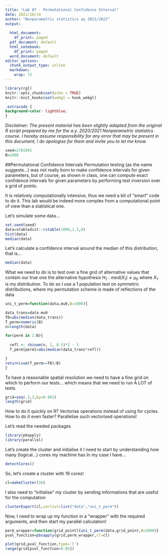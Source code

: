 ```yaml
---
title: "Lab 07 - Permutational Confidence Interval"
date: 2021/10/14
author: "Nonparametric statistics ay 2021/2022"
output:
  
  html_document: 
    df_print: paged
  pdf_document: default
  html_notebook: 
    df_print: paged
  word_document: default
editor_options: 
  chunk_output_type: inline
  markdown: 
    wrap: 72
---
```


```r
library(rgl)
knitr::opts_chunk$set(echo = TRUE)
knitr::knit_hooks$set(webgl = hook_webgl)
```

```css
.extracode {
background-color: lightblue;
}
```

*Disclaimer: The present material has been slightly adapted from the original R
script prepared by me for the a.y. 2020/2021
Nonparametric statistics course. I hereby assume responsibility for any error that may
be present in this document, I do apologise for them and invite you to let me know.*


```r

seed=2781991
B=1000
```

##Permutational Confidence Intervals
Permutation testing (as the name suggests...) was not really born to make confidence intervals for given parameters, but of course, as shown in class, one can compute exact confidence intervals for given parameters by performing test inversion over a grid of points.

It is relatively computationally intensive, thus we need a bit of "smart" code to do it.
This lab would be indeed more complex from a computational point of view than a statistical one.

Let's simulate some data...

```r
set.seed(seed)
data=stabledist::rstable(1000,1.5,0)
hist(data)
median(data)

```

Let's calculate a confidence interval around the median of this distribution, that is...

```r
median(data)
```


What we need to do is to test over a fine grid of alternative values that contain our true one the alternative hypothesis $H_1:med(X_1) \neq \mu_0$ where $X_1$ is my distribution.
To do so I use a 1 population test on symmetric distributions, where my permutation scheme is made of reflections of the data

```r
uni_t_perm=function(data,mu0,B=1000){

data_trans=data-mu0
T0=abs(median(data_trans))
T_perm=numeric(B)
n=length(data)

for(perm in 1:B){
  
  refl <- rbinom(n, 1, 0.5)*2 - 1
  T_perm[perm]=abs(median(data_trans*refl))

}
return(sum(T_perm>=T0)/B)
}

```


To have a reasonable spatial resolution we need to have a fine grid on which to perform our tests... which means that we need to run A LOT of tests.

```r
grid=seq(-3,3,by=0.001)
length(grid)
```

How to do it quickly on R? Vectorise operations instead of using for cycles.
How to do it even faster? Parallelise such vectorised operations!


Let's read the needed packages
```r
library(pbapply)
library(parallel)
```

Let's create the cluster and initialise it
I need to start by understanding how many (logical...) cores my machine has
In my case I have...
```r
detectCores()
```

So, let's create a cluster with 16 cores!

```r

cl=makeCluster(16)

```


I also need to "initialise" my cluster by sending informations that are useful for the computation
```r
clusterExport(cl,varlist=list("data","uni_t_perm"))
```

Now, I need to wrap up my function in a "wrapper" with the required arguments, and then start my parallel calculation!


```r



perm_wrapper=function(grid_point){uni_t_perm(data,grid_point,B=2000)}
pval_function=pbsapply(grid,perm_wrapper,cl=cl)


```
```r
plot(grid,pval_function,type='l')
range(grid[pval_function>0.05])
```

